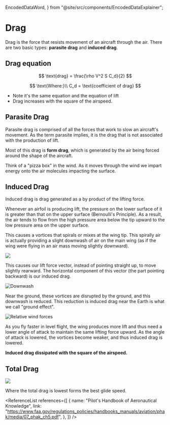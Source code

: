   EncodedDataWord,
} from "@site/src/components/EncodedDataExplainer";

# Drag

Drag is the force that resists movement of an aircraft through the air. There
are two basic types: **parasite drag** and **induced drag**.

## Drag equation

$$
\text{drag} = \frac{\rho V^2 S C_d}{2}
$$

$$
\text{Where:}\\
C_d = \text{coefficient of drag}
$$

- Note it's the same equation and the equation of lift
- Drag increases with the square of the airspeed.

## Parasite Drag

Parasite drag is comprised of all the forces that work to slow an aircraft's
movement. As the term parasite implies, it is the drag that is not associated
with the production of lift.

Most of this drag is **form drag**, which is generated by the air being forced
around the shape of the aircraft.

Think of a "pizza box" in the wind. As it moves through the wind we impart energy onto the
air molecules impacting the surface.

## Induced Drag

Induced drag is drag generated as a by product of the lifting force.

Whenever an airfoil is producing lift, the pressure on the lower surface of it
is greater than that on the upper surface (Bernoulli's Principle). As a result,
the air tends to flow from the high pressure area below the tip upward to the
low pressure area on the upper surface.

This causes a vortices that spirals or mixes at the wing tip. This spirally air
is actually providing a slight downwash of air on the main wing (as if the wing
were flying in an air mass moving slightly downward).

<img src="/img/content/vortices.png" />

This causes our lift force vector, instead of pointing straight up, to move
slightly rearward. The horizontal component of this vector (the part pointing
backward) is our induced drag.

![Downwash](https://external-content.duckduckgo.com/iu/?u=https%3A%2F%2Fwww.boldmethod.com%2Fimages%2Flearn-to-fly%2Faerodynamics%2Fground-effect%2Fmore-induced-drag-at-altitude.jpg&f=1&nofb=1)

Near the ground, these vortices are disrupted by the ground, and this downwash
is reduced. This reduction is induced drag near the Earth is what we call
"ground effect".

![Relative wind forces](images/image-11.png)

As you fly faster in level flight, the wing produces more lift and thus need a
lower angle of attack to maintain the same lifting force upward. As the angle of
attack is lowered, the vortices become weaker, and thus induced drag is lowered.

**Induced drag dissipated with the square of the airspeed.**

## Total Drag

<img src="/img/content/drag_curve.png" />

Where the total drag is lowest forms the best glide speed.

<ReferenceList
  references={[
    {
      name: "Pilot's Handbook of Aeronautical Knowledge",
      link: "https://www.faa.gov/regulations_policies/handbooks_manuals/aviation/phak/media/07_phak_ch5.pdf",
    },
  ]}
/>
